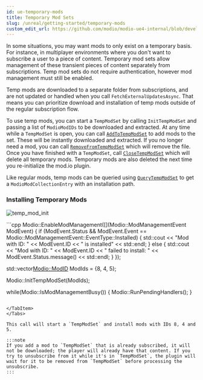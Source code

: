 ```yaml
---
id: ue-temporary-mods
title: Temporary Mod Sets
slug: /unreal/getting-started/temporary-mods
custom_edit_url: https://github.com/modio/modio-ue4-internal/blob/develop/Plugins/Modio/Doc/getting-started/temporary-mods.mdx
---
```



In some situations, you may want mods to only exist on a temporary basis. For instance, in multiplayer environments where you don't want to subscribe a user to a piece of content. Temporary mod sets allow management of these transient pieces of content separately from subscriptions. Temp mod sets do not require authentication, however mod management must still be enabled.

Temp mods are downloaded to a separate folder from subscriptions, and are not updated or handled when you call `FetchExternalUpdatesAsync`. That means you can prioritize download and installation of temp mods outside of the regular subscription flow.

To use temp mods, you can start a `TempModSet` by calling `InitTempModSet` and passing a list of `ModioModIDs` to be downloaded and extracted. At any time while a `TempModSet` is open, you can call [`AddToTempModSet`](https://docs.mod.io/unrealref/#K2_AddToTempModSet) to add mods to the set.  These will be instantly downloaded and extracted. If you no longer need a mod, you can call [`RemoveFromTempModSet`](https://docs.mod.io/unrealref/#K2_RemoveFromTempModSet) which will remove the file. Once you have finished with a `TempModSet`, call [`CloseTempModSet`](https://docs.mod.io/unrealref/#K2_CloseTempModSet) which will delete all temporary mods. Temporary mods are also deleted the next time you re-initialize the mod.io plugin.

Like regular mods, temp mods can be queried using [`QueryTempModSet`](https://docs.mod.io/unrealref/#K2_QueryTempModSet) to get a `ModioModCollectionEntry` with an installation path.

### Installing Temporary Mods

<Tabs group-id="languages">
  <TabItem value="blueprint" label="Blueprint">

![temp_mod_init](img/temp_mod_init.png)

  </TabItem>
  <TabItem value="c++" label="C++" default>
 ```cpp
Modio::EnableModManagement([](Modio::ModManagementEvent ModEvent)
{
    if (ModEvent.Status && ModEvent.Event == Modio::ModManagementEvent::EventType::Installed)
    {
        std::cout << "Mod with ID: " << ModEvent.ID << " is installed" << std::endl;
    }
    else 
    {
        std::cout << "Mod with ID: " << ModEvent.ID << " failed to install: " << ModEvent.Status.message() << std::endl;
    }
});

std::vector<Modio::ModID> ModIds = {8, 4, 5};

Modio::InitTempModSet(ModIds);

while(Modio::IsModManagementBusy())
{
    Modio::RunPendingHandlers();
}
```

</TabItem>
</Tabs>

This call will start a `TempModSet` and install mods with IDs 8, 4 and 5.

:::note 
If you add a mod to `TempModSet` that is already subscribed, it will not be downloaded; the player will already have that content. If you try to unsubscribe from it while it's in `TempModSet`, the plugin will wait for it to be removed from `TempModSet` before processing the unsubscribe.
:::
